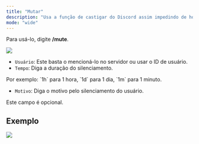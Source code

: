 ```yaml
---
title: "Mutar"
description: "Usa a função de castigar do Discord assim impedindo de houver qualquer brecha."
mode: "wide"
---
```


Para usá-lo, digite **/mute**.

<img
  src="https://i.imgur.com/Ry3N17y.png"
  className="mx-auto"
/>

- `Usuário`: Este basta o mencioná-lo no servidor ou usar o ID de usuário.
- `Tempo`: Diga a duração do silenciamento.

<Tip>
  Por exemplo: `1h` para 1 hora, `1d` para 1 dia, `1m` para 1 minuto.
</Tip>

- `Motivo`: Diga o motivo pelo silenciamento do usuário.

<Note>
  Este campo é opcional.
</Note>

## Exemplo

<img
  src="https://i.imgur.com/bOLQqcs.png"
  className="mx-auto"
/>